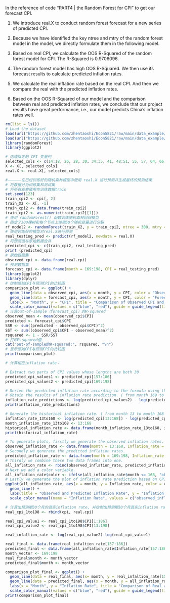 In the reference of code "PART4 \| the Random Forest for CPI" to get our forecast CPI.

1.  We introduce real.X to conduct random forest forecast for a new series of predicted CPI.

2.  Because we have identified the key ntree and mtry of the random forest model in the model, we directly formulate them in the following model.

3.  Based on real CPI, we calculate the OOS R-Squared of the random forest model for CPI. The R-Squared is 0.9706096.

4.  The random forest model has high OOS R-Squared. We then use its forecast results to calculate predicted inflation rates.

5.  We calculate the real inflation rate based on the real CPI. And then we compare the real with the predicted inflation rates.

6.  Based on the OOS R-Squared of our model and the comparison between real and predicted inflation rates, we conclude that our project results have great performance, i.e., our model predicts China's inflation rates well.

```{r}
rm(list = ls())
# Load the dataset
load(url("https://github.com/zhentaoshi/Econ5821/raw/main/data_example/dataset_inf.Rdata"))
load(url("https://github.com/zhentaoshi/Econ5821/raw/main/data_example/data_oos.Rdata"))
library(randomForest)
library(ggplot2)

# 选择指定的 CPI 变量列
selected_cols <- c(14:18, 26, 28, 30, 34:35, 41, 48:51, 55, 57, 64, 66:70, 75:81, 94, 100:125, 127:129, 140:142, 147, 150)
X <- X[, selected_cols]
real.X <- real.X[, selected_cols]

#——————在已经训练好的随机森林模型中使用 real.X 进行预测并生成最终的预测结果
# 将数据分为训练集和测试集
# 将所有观察值用作训练数据train
set.seed(123)
train_cpi2 <- cpi[, 2]
train_X2 <- X[, -1]
train_cpi2 <- data.frame(train_cpi2)
train_cpi2 <- as.numeric(train_cpi2[[1]])
# 使用 randomForest() 函数训练随机森林回归模型
# 指定了300棵树和每个节点上使用50个随机变量进行分裂
rf_model2 <- randomForest(train_X2, y = train_cpi2, ntree = 300, mtry = 50)
# 使用训练好的模型对real.X进行预测
real_testing_pred <- predict(rf_model2, newdata = real.X)
# 将预测值与原始数据合并
predicted_cpi <- c(train_cpi2, real_testing_pred)
print (predicted_cpi)
# 原始数据集
observed_cpi <- data.frame(real.cpi)
# 预测数据集
forecast_cpi <- data.frame(month = 169:198, CPI = real_testing_pred)
library(ggplot2)
library(dplyr)
# 绘制原始CPI与预测CPI的比较图
comparison_plot <- ggplot() +
  geom_line(data = observed_cpi, aes(x = month, y = CPI, color = "Observed CPI"), linetype = "solid") +
  geom_line(data = forecast_cpi, aes(x = month, y = CPI, color = "Forecast CPI"), linetype = "dashed") +
  labs(x = "Month", y = "CPI", title = "Comparison of Observed CPI and Forecast CPI") +
  scale_color_manual(values = c("blue", "red"), guide = guide_legend(title = "Series"))
# 计算out-of-sample（forecast_cpi）的R-squared
observed_mean <- mean(observed_cpi$CPI)
predicted <- forecast_cpi$CPI
SSR <- sum((predicted - observed_cpi$CPI)^2)
SST <- sum((observed_cpi$CPI - observed_mean)^2)
rsquared <- 1 - SSR/SST
# 打印R-squared值
cat("out-of-sample的R-squared:", rsquared, "\n")
# 显示原始CPI与预测CPI的比较图
print(comparison_plot)

# 计算相应inflation rate：

# Extract two parts of CPI values whose lengths are both 30
predicted_cpi_values1 <- predicted_cpi[157:186]
predicted_cpi_values2 <- predicted_cpi[169:198]

# Derive the predicted inflation rate according to the formula using the two parts of CPI values
# Obtain the results of inflation rate prediction. ( from month 169 to month 198 ）【THE RESULTS OF OUR PROJECT】
inflation_rate_predictions <- log(predicted_cpi_values2) - log(predicted_cpi_values1)
print(inflation_rate_predictions)

# Generate the historical inflation rate. ( from month 13 to month 168 ) 
inflation_rate_13to168 <- log(predicted_cpi[13:168]) - log(predicted_cpi[1:156])
month_inflation_rate_13to168 <- 13:168
historical_inflation_rate <- data.frame(month_inflation_rate_13to168, inflation_rate_13to168)
print(historical_inflation_rate)

# To generate plots, firstly we generate the observed inflation rates.     
observed_inflation_rate <- data.frame(month = 13:168, Inflation_rate = inflation_rate_13to168)
# Secondly we generate the predicted inflation rates.
predicted_inflation_rate <- data.frame(month = 169:198, Inflation_rate = inflation_rate_predictions)
# Thirdly we combine these two data frames into one.
all_inflation_rate <- rbind(observed_inflation_rate, predicted_inflation_rate)
# Next we add a color variable.
all_inflation_rate$color <- ifelse(all_inflation_rate$month <= 168, "observed_inflation_rate", "predicted_inflation_rate")
# Lastly we generate the plot of inflation rate prediction based on CPI(random forest).
ggplot(all_inflation_rate, aes(x = month, y = Inflation_rate, color = color)) +
  geom_line() +
  labs(title = "Observed and Predicted Inflation Rate", y = "Inflation Rate") +
  scale_color_manual(name = "Inflation Rate", values = c("observed_inflation_rate" = "black", "predicted_inflation_rate" = "red"))

# 计算出预测期30个月的真实inflation rate, 并绘制出预测期30个月真实inflation rate与预测inflation rate的对比图
real_cpi_1to198 <- rbind(cpi, real.cpi)

real_cpi_value1 <- real_cpi_1to198$CPI[1:186]
real_cpi_value2 <- real_cpi_1to198$CPI[13:198]

real_infaltion_rate <- log(real_cpi_value2)-log(real_cpi_value1)

real_final <- data.frame(real_infaltion_rate[157:186])
predicted_final <- data.frame(all_inflation_rate$Inflation_rate[157:186])
month_vector <- 169:198
real_final$month <- month_vector
predicted_final$month <- month_vector

comparison_plot_final <- ggplot() +
  geom_line(data = real_final, aes(x= month, y = real_infaltion_rate[157:186], color = "Real Inflation Rate"), linetype = "solid") +
  geom_line(data = predicted_final, aes(x = month, y = all_inflation_rate$Inflation_rate[157:186], color = "Predicted Inflation Rate"), linetype = "dashed") +
  labs(x = "Month", y = "Inflation Rate", title = "Comparison of Real and Predicted Inflation Rates") +
  scale_color_manual(values = c("blue", "red"), guide = guide_legend(title = "Series"))
print(comparison_plot_final)
```
